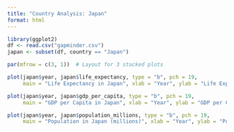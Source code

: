 ```yaml
---
title: "Country Analysis: Japan"
format: html
---
```


```r
library(ggplot2)
df <- read.csv("gapminder.csv")
japan <- subset(df, country == "Japan")

par(mfrow = c(3, 1))  # Layout for 3 stacked plots

plot(japan$year, japan$life_expectancy, type = "b", pch = 19,
     main = "Life Expectancy in Japan", xlab = "Year", ylab = "Life Expectancy")

plot(japan$year, japan$gdp_per_capita, type = "b", pch = 19,
     main = "GDP per Capita in Japan", xlab = "Year", ylab = "GDP per Capita")

plot(japan$year, japan$population_millions, type = "b", pch = 19,
     main = "Population in Japan (millions)", xlab = "Year", ylab = "Population (millions)")
```

